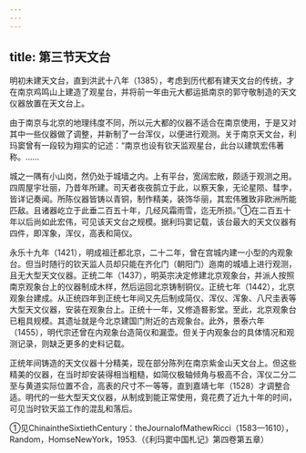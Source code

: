```yaml
---
---
---
```

title: 第三节天文台
---



明初未建天文台，直到洪武十八年（1385），考虑到历代都有建天文台的传统，才在南京鸡鸣山上建造了观星台，并将前一年由元大都运抵南京的郭守敬制造的天文仪器放置在天文台上。

由于南京与北京的地理纬度不同，所以元大都的仪器不适合在南京使用，于是又对其中一些仪器做了调整，并新制了一台浑仪，以便进行观测。关于南京天文台，利玛窦曾有一段较为翔实的记述：“南京也设有钦天监观星台，此台以建筑宏伟著称。……

城之一隅有小山岗，然仍处于城墙之内。上有平台，宽阔宏敞，颇适于观测之用。四周屋宇壮丽，乃昔年所建。司天者夜夜鹄立于此，以察天象，无论星陨、彗孛，皆详记奏闻。所陈仪器皆铸以青铜，制作精美，装饰华丽，其宏伟雅致非欧洲所能匹敌。且诸器屹立于此垂二百五十年，几经风霜雨雪，迄无所损。”①在二百五十年以后尚如此宏伟，可见该天文台之规模。据利玛窦记载，该台最大的天文仪器有四件，即浑象，浑仪，高表和简仪。

永乐十九年（1421），明成祖迁都北京，二十二年，曾在宫城内建一小型的内观象台。但当时随行的钦天监人员却只能在齐化门（朝阳门）迤南的城墙上进行观测，且无大型天文仪器。正统二年（1437），明英宗决定修建北京观象台，并派人按照南京观象台上的仪器制成木样，然后运回北京铸制铜仪。正统七年（1442），北京观象台建成。从正统四年到正统七年间又先后制成简仪、浑仪、浑象、八尺圭表等大型天文仪器，安装在观象台上。正统十一年，又修造晷影堂。至此，北京观象台已粗具规模。其遗址就是今北京建国门附近的古观象台。此外，景泰六年（1455），明代宗还曾在内观象台造简仪和漏壶。但关于内观象台的具体情况和观测记录，则缺乏更多的史料记载。

正统年间铸造的天文仪器十分精美，现在部分陈列在南京紫金山天文台上。但这些精美的仪器，在当时却安装得相当粗糙，如简仪极轴倾角与极高不合，浑仪二分二至与黄道实际位置不合，高表的尺寸不一等等，直到嘉靖七年（1528）才调整合适。明代的一些大型天文仪器，从制成到能正常使用，竟花费了近九十年的时间，可见当时钦天监工作的混乱和落后。

①见ChinaintheSixtiethCentury：theJournalofMathewRicci（1583—1610），Random，HomseNewYork，1953.（《利玛窦中国札记》第四卷第五章）